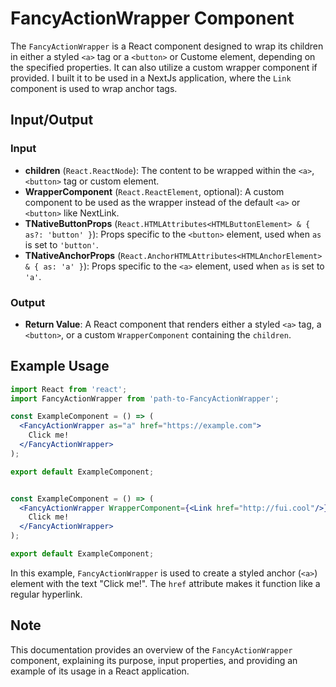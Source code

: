 

<Meta of={FancyActionWrapperStories} />

# FancyActionWrapper Component

The `FancyActionWrapper` is a React component designed to wrap its children in either a styled `<a>` tag or a `<button>` or Custome element, depending on the specified properties. It can also utilize a custom wrapper component if provided.
I built it to be used in a NextJs application, where the `Link` component is used to wrap anchor tags.

## Input/Output

### Input

- **children** (`React.ReactNode`): The content to be wrapped within the `<a>`, `<button>` tag or custom element.
- **WrapperComponent** (`React.ReactElement`, optional): A custom component to be used as the wrapper instead of the default `<a>` or `<button>` like NextLink.
- **TNativeButtonProps** (`React.HTMLAttributes<HTMLButtonElement> & { as?: 'button' }`): Props specific to the `<button>` element, used when `as` is set to `'button'`.
- **TNativeAnchorProps** (`React.AnchorHTMLAttributes<HTMLAnchorElement> & { as: 'a' }`): Props specific to the `<a>` element, used when `as` is set to `'a'`.

### Output

- **Return Value**: A React component that renders either a styled `<a>` tag, a `<button>`, or a custom `WrapperComponent` containing the `children`.

## Example Usage

```jsx
import React from 'react';
import FancyActionWrapper from 'path-to-FancyActionWrapper';

const ExampleComponent = () => (
  <FancyActionWrapper as="a" href="https://example.com">
    Click me!
  </FancyActionWrapper>
);

export default ExampleComponent;


const ExampleComponent = () => (
  <FancyActionWrapper WrapperComponent={<Link href="http://fui.cool"/>}>
    Click me!
  </FancyActionWrapper>
);

export default ExampleComponent;
```

In this example, `FancyActionWrapper` is used to create a styled anchor (`<a>`) element with the text "Click me!". The `href` attribute makes it function like a regular hyperlink.

## Note

This documentation provides an overview of the `FancyActionWrapper` component, explaining its purpose, input properties, and providing an example of its usage in a React application.
